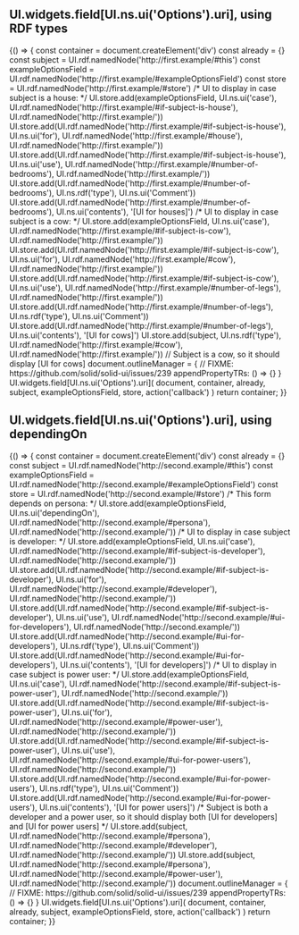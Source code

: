 

<Meta title="Forms/Options" />

## UI.widgets.field[UI.ns.ui('Options').uri], using RDF types

<Canvas>
  <Story name="using RDF types">
    {() => {
      const container = document.createElement('div')
      const already = {}
      const subject = UI.rdf.namedNode('http://first.example/#this')
      const exampleOptionsField = UI.rdf.namedNode('http://first.example/#exampleOptionsField')
      const store = UI.rdf.namedNode('http://first.example/#store')
      /* UI to display in case subject is a house: */
      UI.store.add(exampleOptionsField, UI.ns.ui('case'), UI.rdf.namedNode('http://first.example/#if-subject-is-house'), UI.rdf.namedNode('http://first.example/'))
      UI.store.add(UI.rdf.namedNode('http://first.example/#if-subject-is-house'), UI.ns.ui('for'), UI.rdf.namedNode('http://first.example/#house'), UI.rdf.namedNode('http://first.example/'))
      UI.store.add(UI.rdf.namedNode('http://first.example/#if-subject-is-house'), UI.ns.ui('use'), UI.rdf.namedNode('http://first.example/#number-of-bedrooms'), UI.rdf.namedNode('http://first.example/'))
      UI.store.add(UI.rdf.namedNode('http://first.example/#number-of-bedrooms'), UI.ns.rdf('type'), UI.ns.ui('Comment'))
      UI.store.add(UI.rdf.namedNode('http://first.example/#number-of-bedrooms'), UI.ns.ui('contents'), '[UI for houses]')
      /* UI to display in case subject is a cow: */
      UI.store.add(exampleOptionsField, UI.ns.ui('case'), UI.rdf.namedNode('http://first.example/#if-subject-is-cow'), UI.rdf.namedNode('http://first.example/'))
      UI.store.add(UI.rdf.namedNode('http://first.example/#if-subject-is-cow'), UI.ns.ui('for'), UI.rdf.namedNode('http://first.example/#cow'), UI.rdf.namedNode('http://first.example/'))
      UI.store.add(UI.rdf.namedNode('http://first.example/#if-subject-is-cow'), UI.ns.ui('use'), UI.rdf.namedNode('http://first.example/#number-of-legs'), UI.rdf.namedNode('http://first.example/'))
      UI.store.add(UI.rdf.namedNode('http://first.example/#number-of-legs'), UI.ns.rdf('type'), UI.ns.ui('Comment'))
      UI.store.add(UI.rdf.namedNode('http://first.example/#number-of-legs'), UI.ns.ui('contents'), '[UI for cows]')
      UI.store.add(subject, UI.ns.rdf('type'), UI.rdf.namedNode('http://first.example/#cow'), UI.rdf.namedNode('http://first.example/')) // Subject is a cow, so it should display [UI for cows]
      document.outlineManager = { // FIXME: https://github.com/solid/solid-ui/issues/239
        appendPropertyTRs: () => {}
      }
      UI.widgets.field[UI.ns.ui('Options').uri](
        document,
        container,
        already,
        subject,
        exampleOptionsField,
        store,
        action('callback')
      )
      return container;
    }}
  </Story>
</Canvas>



## UI.widgets.field[UI.ns.ui('Options').uri], using dependingOn

<Canvas>
  <Story name="depending on">
    {() => {
      const container = document.createElement('div')
      const already = {}
      const subject = UI.rdf.namedNode('http://second.example/#this')
      const exampleOptionsField = UI.rdf.namedNode('http://second.example/#exampleOptionsField')
      const store = UI.rdf.namedNode('http://second.example/#store')
      /* This form depends on persona: */
      UI.store.add(exampleOptionsField, UI.ns.ui('dependingOn'), UI.rdf.namedNode('http://second.example/#persona'), UI.rdf.namedNode('http://second.example/'))
      /* UI to display in case subject is developer: */
      UI.store.add(exampleOptionsField, UI.ns.ui('case'), UI.rdf.namedNode('http://second.example/#if-subject-is-developer'), UI.rdf.namedNode('http://second.example/'))
      UI.store.add(UI.rdf.namedNode('http://second.example/#if-subject-is-developer'), UI.ns.ui('for'), UI.rdf.namedNode('http://second.example/#developer'), UI.rdf.namedNode('http://second.example/'))
      UI.store.add(UI.rdf.namedNode('http://second.example/#if-subject-is-developer'), UI.ns.ui('use'), UI.rdf.namedNode('http://second.example/#ui-for-developers'), UI.rdf.namedNode('http://second.example/'))
      UI.store.add(UI.rdf.namedNode('http://second.example/#ui-for-developers'), UI.ns.rdf('type'), UI.ns.ui('Comment'))
      UI.store.add(UI.rdf.namedNode('http://second.example/#ui-for-developers'), UI.ns.ui('contents'), '[UI for developers]')
      /* UI to display in case subject is power user: */
      UI.store.add(exampleOptionsField, UI.ns.ui('case'), UI.rdf.namedNode('http://second.example/#if-subject-is-power-user'), UI.rdf.namedNode('http://second.example/'))
      UI.store.add(UI.rdf.namedNode('http://second.example/#if-subject-is-power-user'), UI.ns.ui('for'), UI.rdf.namedNode('http://second.example/#power-user'), UI.rdf.namedNode('http://second.example/'))
      UI.store.add(UI.rdf.namedNode('http://second.example/#if-subject-is-power-user'), UI.ns.ui('use'), UI.rdf.namedNode('http://second.example/#ui-for-power-users'), UI.rdf.namedNode('http://second.example/'))
      UI.store.add(UI.rdf.namedNode('http://second.example/#ui-for-power-users'), UI.ns.rdf('type'), UI.ns.ui('Comment'))
      UI.store.add(UI.rdf.namedNode('http://second.example/#ui-for-power-users'), UI.ns.ui('contents'), '[UI for power users]')
      /* Subject is both a developer and a power user, so it should display both [UI for developers] and [UI for
       power users] */
      UI.store.add(subject, UI.rdf.namedNode('http://second.example/#persona'), UI.rdf.namedNode('http://second.example/#developer'), UI.rdf.namedNode('http://second.example/'))
      UI.store.add(subject, UI.rdf.namedNode('http://second.example/#persona'), UI.rdf.namedNode('http://second.example/#power-user'), UI.rdf.namedNode('http://second.example/'))
      document.outlineManager = { // FIXME: https://github.com/solid/solid-ui/issues/239
        appendPropertyTRs: () => {}
      }
      UI.widgets.field[UI.ns.ui('Options').uri](
        document,
        container,
        already,
        subject,
        exampleOptionsField,
        store,
        action('callback')
      )
      return container;
    }}
  </Story>
</Canvas>